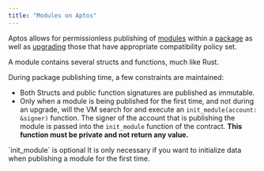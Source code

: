 ```yaml
---
title: "Modules on Aptos"
---
```



Aptos allows for permissionless publishing of [modules](/build/smart-contracts/book/modules-and-scripts)
within a [package](/build/smart-contracts/book/packages) as well as [upgrading](/build/smart-contracts/book/package-upgrades)
those that have appropriate compatibility policy set.

A module contains several structs and functions, much like Rust.

During package publishing time, a few constraints are maintained:

- Both Structs and public function signatures are published as immutable.
- Only when a module is being published for the first time, and not during an
  upgrade, will the VM search for and execute an `init_module(account: &signer)`
  function. The signer of the account that is publishing the module is passed into
  the `init_module` function of the contract. **This function must be private and
  not return any value.**

<Aside type="note">
  `init_module` is optional
  It is only necessary if you want to initialize data when publishing a module for the first time.
</Aside>
